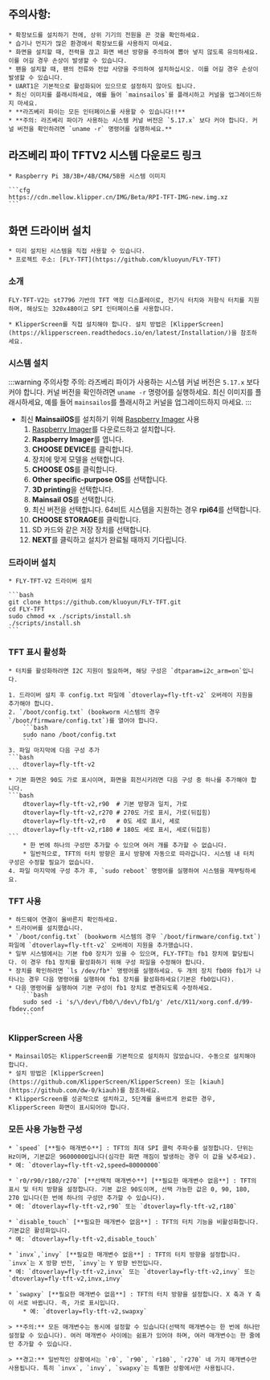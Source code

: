 ## 주의사항:

    * 확장보드를 설치하기 전에, 상위 기기의 전원을 끈 것을 확인하세요.
    * 습기나 먼지가 많은 환경에서 확장보드를 사용하지 마세요.
    * 화면을 설치할 때, 전력을 끊고 화면 배선 방향을 주의하여 뽑아 넣지 않도록 유의하세요. 이를 어길 경우 손상이 발생할 수 있습니다.
    * 팬을 설치할 때, 팬의 전류와 전압 사양을 주의하여 설치하십시오. 이를 어길 경우 손상이 발생할 수 있습니다.
    * UART1은 기본적으로 활성화되어 있으므로 설정하지 않아도 됩니다.
    * 최신 이미지를 플래시하세요, 예를 들어 `mainsailos`를 플래시하고 커널을 업그레이드하지 마세요.
    * **라즈베리 파이는 모든 인터페이스를 사용할 수 있습니다!!**
    * **주의: 라즈베리 파이가 사용하는 시스템 커널 버전은 `5.17.x` 보다 커야 합니다. 커널 버전을 확인하려면 `uname -r` 명령어를 실행하세요.**

## 라즈베리 파이 TFTV2 시스템 다운로드 링크

    * Raspberry Pi 3B/3B+/4B/CM4/5B용 시스템 이미지

    ```cfg
    https://cdn.mellow.klipper.cn/IMG/Beta/RPI-TFT-IMG-new.img.xz
    ```

## 화면 드라이버 설치

    * 미리 설치된 시스템을 직접 사용할 수 있습니다.
    * 프로젝트 주소: [FLY-TFT](https://github.com/kluoyun/FLY-TFT)

### 소개

    FLY-TFT-V2는 st7796 기반의 TFT 액정 디스플레이로, 전기식 터치와 저항식 터치를 지원하며, 해상도는 320x480이고 SPI 인터페이스를 사용합니다.

    * KlipperScreen를 직접 설치해야 합니다. 설치 방법은 [KlipperScreen](https://klipperscreen.readthedocs.io/en/latest/Installation/)을 참조하세요.

### 시스템 설치

:::warning 주의사항
주의: 라즈베리 파이가 사용하는 시스템 커널 버전은 `5.17.x` 보다 커야 합니다. 커널 버전을 확인하려면 `uname -r` 명령어를 실행하세요.
최신 이미지를 플래시하세요, 예를 들어 `mainsailos`를 플래시하고 커널을 업그레이드하지 마세요.
:::

* 최신 **MainsailOS**를 설치하기 위해 [Raspberry Imager](https://www.raspberrypi.com/software/) 사용
    1. [Raspberry Imager](https://www.raspberrypi.com/software/)를 다운로드하고 설치합니다.
    2. **Raspberry Imager**를 엽니다.
    3. **CHOOSE DEVICE**를 클릭합니다.
    4. 장치에 맞게 모델을 선택합니다.
    5. **CHOOSE OS**를 클릭합니다.
    6. **Other specific-purpose OS**를 선택합니다.
    7. **3D printing**을 선택합니다.
    8. **Mainsail OS**를 선택합니다.
    9. 최신 버전을 선택합니다. 64비트 시스템을 지원하는 경우 **rpi64**를 선택합니다.
    10. **CHOOSE STORAGE**를 클릭합니다.
    11. SD 카드와 같은 저장 장치를 선택합니다.
    12. **NEXT**를 클릭하고 설치가 완료될 때까지 기다립니다.

### 드라이버 설치

    * FLY-TFT-V2 드라이버 설치
    
    ```bash
    git clone https://github.com/kluoyun/FLY-TFT.git
    cd FLY-TFT
    sudo chmod +x ./scripts/install.sh
    ./scripts/install.sh
    ```

### TFT 표시 활성화

    * 터치를 활성화하려면 I2C 지원이 필요하며, 해당 구성은 `dtparam=i2c_arm=on`입니다.

    1. 드라이버 설치 후 config.txt 파일에 `dtoverlay=fly-tft-v2` 오버레이 지원을 추가해야 합니다.
    2. `/boot/config.txt` (bookworm 시스템의 경우 `/boot/firmware/config.txt`)를 열어야 합니다.
        ```bash
        sudo nano /boot/config.txt
        ```
    3. 파일 마지막에 다음 구성 추가
    ```bash
        dtoverlay=fly-tft-v2
    ```
    * 기본 화면은 90도 가로 표시이며, 화면을 회전시키려면 다음 구성 중 하나를 추가해야 합니다.
    ```bash
        dtoverlay=fly-tft-v2,r90  # 기본 방향과 일치, 가로
        dtoverlay=fly-tft-v2,r270 # 270도 가로 표시, 가로(뒤집힘)
        dtoverlay=fly-tft-v2,r0   # 0도 세로 표시, 세로
        dtoverlay=fly-tft-v2,r180 # 180도 세로 표시, 세로(뒤집힘)
    ```
        * 한 번에 하나의 구성만 추가할 수 있으며 여러 개를 추가할 수 없습니다.
        * 일반적으로, TFT의 터치 방향은 표시 방향에 자동으로 따라갑니다. 시스템 내 터치 구성은 수정할 필요가 없습니다.
    4. 파일 마지막에 구성 추가 후, `sudo reboot` 명령어를 실행하여 시스템을 재부팅하세요.

### TFT 사용

    * 하드웨어 연결이 올바른지 확인하세요.
    * 드라이버를 설치했습니다.
    * `/boot/config.txt` (bookworm 시스템의 경우 `/boot/firmware/config.txt`) 파일에 `dtoverlay=fly-tft-v2` 오버레이 지원을 추가했습니다.
    * 일부 시스템에서는 기본 fb0 장치가 있을 수 있으며, FLY-TFT는 fb1 장치에 할당됩니다. 이 경우 fb1 장치를 활성화하기 위해 구성 파일을 수정해야 합니다.
    * 장치를 확인하려면 `ls /dev/fb*` 명령어를 실행하세요. 두 개의 장치 fb0와 fb1가 나타나는 경우 다음 명령어를 실행하여 fb1 장치를 활성화하세요(기본은 fb0입니다).
    * 다음 명령어를 실행하여 기본 구성이 fb1 장치로 변경되도록 수정하세요.
        ```bash
        sudo sed -i 's/\/dev\/fb0/\/dev\/fb1/g' /etc/X11/xorg.conf.d/99-fbdev.conf
        ```

### KlipperScreen 사용

    * MainsailOS는 KlipperScreen를 기본적으로 설치하지 않았습니다. 수동으로 설치해야 합니다.
    * 설치 방법은 [KlipperScreen](https://github.com/KlipperScreen/KlipperScreen) 또는 [kiauh](https://github.com/dw-0/kiauh)를 참조하세요.
    * KlipperScreen를 성공적으로 설치하고, 5단계를 올바르게 완료한 경우, KlipperScreen 화면이 표시되어야 합니다.

### 모든 사용 가능한 구성

    * `speed` [**필수 매개변수**] : TFT의 최대 SPI 클럭 주파수를 설정합니다. 단위는 Hz이며, 기본값은 96000000입니다(심각한 화면 깨짐이 발생하는 경우 이 값을 낮추세요).
    * 예: `dtoverlay=fly-tft-v2,speed=80000000` 

    * `r0/r90/r180/r270` [**선택적 매개변수**] [**필요한 매개변수 없음**] : TFT의 표시 및 터치 방향을 설정합니다. 기본 값은 90도이며, 선택 가능한 값은 0, 90, 180, 270 입니다(한 번에 하나의 구성만 추가할 수 있습니다).
    * 예: `dtoverlay=fly-tft-v2,r90` 또는 `dtoverlay=fly-tft-v2,r180`

    * `disable_touch` [**필요한 매개변수 없음**] : TFT의 터치 기능을 비활성화합니다. 기본값은 활성화입니다.
    * 예: `dtoverlay=fly-tft-v2,disable_touch`

    * `invx`,`invy` [**필요한 매개변수 없음**] : TFT의 터치 방향을 설정합니다. `invx`는 X 방향 반전, `invy`는 Y 방향 반전입니다.
    * 예: `dtoverlay=fly-tft-v2,invx` 또는 `dtoverlay=fly-tft-v2,invy` 또는 `dtoverlay=fly-tft-v2,invx,invy`

    * `swapxy` [**필요한 매개변수 없음**] : TFT의 터치 방향을 설정합니다. X 축과 Y 축이 서로 바뀝니다. 즉, 가로 표시입니다.
        * 예: `dtoverlay=fly-tft-v2,swapxy`

    > **주의:** 모든 매개변수는 동시에 설정할 수 있습니다(선택적 매개변수는 한 번에 하나만 설정할 수 있습니다). 여러 매개변수 사이에는 쉼표가 있어야 하며, 여러 매개변수는 한 줄에만 추가할 수 있습니다.

    > **경고:** 일반적인 상황에서는 `r0`, `r90`, `r180`, `r270` 네 가지 매개변수만 사용됩니다. 특히 `invx`, `invy`, `swapxy`는 특별한 상황에서만 사용됩니다.
